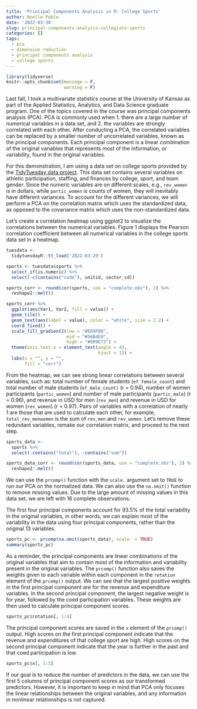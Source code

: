 ```yaml
---
title: 'Principal Components Analysis in R: College Sports'
author: Noelle Pablo
date: '2022-03-30'
slug: principal-components-analysis-collegiate-sports
categories: []
tags:
  - pca
  - dimension reduction
  - principal components analysis
  - college sports
---
```


```r
library(tidyverse)
knitr::opts_chunk$set(message = F,
                      warning = F)
```

Last fall, I took a multivariate statistics course at the University of Kansas as part of the Applied Statistics, Analytics, and Data Science graduate program. One of the topics covered in the course was principal components analysis (PCA). PCA is commonly used when 1. there are a large number of numerical variables in a data set, and 2. the variables are strongly correlated with each other. After conducting a PCA, the correlated variables can be replaced by a smaller number of uncorrelated variables, known as the principal components. Each principal component is a linear combination of the original variables that represents most of the information, or variability, found in the original variables. 

For this demonstration, I am using a data set on college sports provided by the [TidyTuesday data project](https://github.com/rfordatascience/tidytuesday/blob/master/data/2022/2022-03-29/readme.md). This data set contains several variables on athletic participation, staffing, and finances by college, sport, and team gender. Since the numeric variables are on different scales, e.g., `rev_women` is in dollars, while `partic_women` is counts of women, they will inevitably have different variances. To account for the different variances, we will perform a PCA on the correlation matrix which uses the standardized data, as opposed to the covariance matrix which uses the non-standardized data.

Let's create a correlation heatmap using ggplot2 to visualize the correlations between the numerical variables. Figure 1 displays the Pearson correlation coefficient between all numerical variables in the college sports data set in a heatmap. 

```r
tuesdata <-
  tidytuesdayR::tt_load('2022-03-29')

sports <- tuesdata$sports %>%
  select_if(is.numeric) %>%
  select(-c(contains("code"), unitid, sector_cd))

sports_corr <- round(cor(sports, use = "complete.obs"), 2) %>%
  reshape2::melt()

sports_corr %>%
  ggplot(aes(Var1, Var2, fill = value)) +
  geom_tile() +
  geom_text(aes(label = value), color = "white", size = 2.2) +
  coord_fixed() +
  scale_fill_gradient2(low = "#E69F00",
                       mid = "#56B4E9",
                       high = "#009E73") +
  theme(axis.text.x = element_text(angle = 45,
                                   hjust = 1)) +
  labs(x = "", y = "",
       fill = "corr")
```

From the heatmap, we can see strong linear correlations between several variables, such as: total number of female students (`ef_female_count`) and total number of male students (`ef_male_count)` (r = 0.94), number of women participants (`partic_women`) and number of male participants (`partic_male`) (r = 0.96), and revenue in USD for men (`rev_men`) and revenue in USD for women (`rev_women`) (r = 0.97). Pairs of variables with a correlation of nearly 1 are those that are used to calculate each other, for example, `total_rev_menwomen` is the sum of `rev_men` and `rev_women`. Let's remove these redundant variables, remake our correlation matrix, and proceed to the next step.

```r
sports_data <- 
  sports %>%
  select(-contains("total"), -contains("sum"))

sports_data_corr <- round(cor(sports_data, use = "complete.obs"), 2) %>%
  reshape2::melt()
```

We can use the `prcomp()` function with the `scale.` argument set to `TRUE` to run our PCA on the normalized data. We can also use the `na.omit()` function to remove missing values. Due to the large amount of missing values in this data set, we are left with 16 complete observations. 

The first four principal components account for 93.5% of the total variability in the original variables, in other words, we can explain most of the variability in the data using four principal components, rather than the original 13 variables. 
```r
sports_pc <- prcomp(na.omit(sports_data), scale. = TRUE)
summary(sports_pc)
```

As a reminder, the principal components are linear combinations of the original variables that aim to contain most of the information and variability present in the original variables. The `prcomp()` function also saves the weights given to each variable within each component in the `rotation` element of the `prcomp()` output. We can see that the largest positive weights in the first principal component are for the revenue and expenditure variables. In the second principal component, the largest negative weight is for year, followed by the coed participation variables. These weights are then used to calculate principal component scores. 

```r
sports_pc$rotation[, 1:4]
```

The principal component scores are saved in the `x` element of the `prcomp()` output. High scores on the first principal component indicate that the revenue and expenditures of that college sport are high. High scores on the second principal component indicate that the year is further in the past and that coed participation is low.

```r
sports_pc$x[, 1:5]
```

If our goal is to reduce the number of predictors in the data, we can use the first 5 columns of principal component scores as our transformed predictors. However, it is important to keep in mind that PCA only focuses the linear relationships between the original variables, and any information in nonlinear relationships is not captured. 
